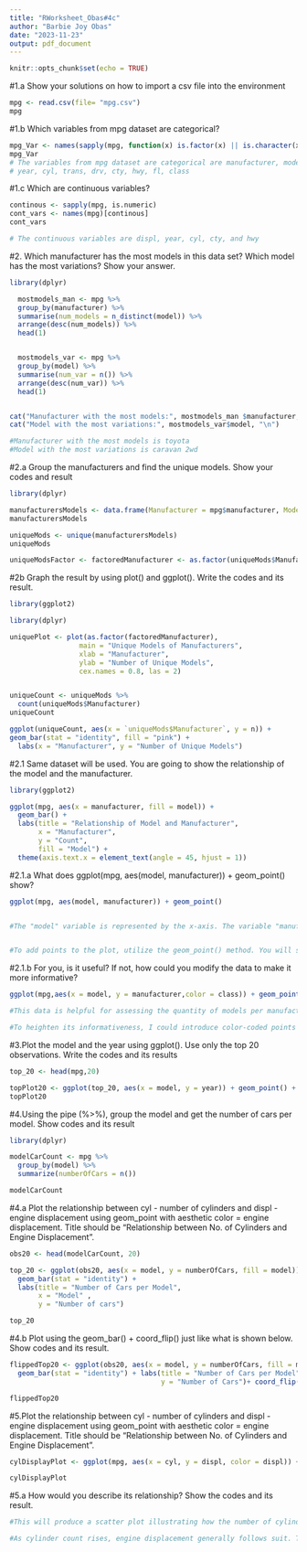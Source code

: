 ```yaml
---
title: "RWorksheet_Obas#4c"
author: "Barbie Joy Obas"
date: "2023-11-23"
output: pdf_document
---
```


```r
knitr::opts_chunk$set(echo = TRUE)
```

#1.a Show your solutions on how to import a csv file into the environment
```r
mpg <- read.csv(file= "mpg.csv")
mpg
```

#1.b Which variables from mpg dataset are categorical?
```r
mpg_Var <- names(sapply(mpg, function(x) is.factor(x) || is.character(x)))
mpg_Var
# The variables from mpg dataset are categorical are manufacturer, model, displ, 
# year, cyl, trans, drv, cty, hwy, fl, class
```

#1.c Which are continuous variables?
```r
continous <- sapply(mpg, is.numeric)
cont_vars <- names(mpg)[continous]
cont_vars

# The continuous variables are displ, year, cyl, cty, and hwy
```

#2. Which manufacturer has the most models in this data set? Which model has the most variations? Show your answer.
```r
library(dplyr)

  mostmodels_man <- mpg %>%
  group_by(manufacturer) %>%
  summarise(num_models = n_distinct(model)) %>%
  arrange(desc(num_models)) %>%
  head(1)


  mostmodels_var <- mpg %>%
  group_by(model) %>%
  summarise(num_var = n()) %>%
  arrange(desc(num_var)) %>%
  head(1)


cat("Manufacturer with the most models:", mostmodels_man $manufacturer, "\n")
cat("Model with the most variations:", mostmodels_var$model, "\n")

#Manufacturer with the most models is toyota 
#Model with the most variations is caravan 2wd 
```

#2.a Group the manufacturers and find the unique models. Show your codes and result
```r

library(dplyr)

manufacturersModels <- data.frame(Manufacturer = mpg$manufacturer, Model = mpg$model)
manufacturersModels

uniqueMods <- unique(manufacturersModels)
uniqueMods

uniqueModsFactor <- factoredManufacturer <- as.factor(uniqueMods$Manufacturer)

```

#2b Graph the result by using plot() and ggplot(). Write the codes and its result.
```r
library(ggplot2)

library(dplyr)

uniquePlot <- plot(as.factor(factoredManufacturer),
                 main = "Unique Models of Manufacturers",
                 xlab = "Manufacturer", 
                 ylab = "Number of Unique Models",
                 cex.names = 0.8, las = 2)


uniqueCount <- uniqueMods %>% 
  count(uniqueMods$Manufacturer)
uniqueCount

ggplot(uniqueCount, aes(x = `uniqueMods$Manufacturer`, y = n)) +
geom_bar(stat = "identity", fill = "pink") + 
  labs(x = "Manufacturer", y = "Number of Unique Models")

```

#2.1 Same dataset will be used. You are going to show the relationship of the model and the manufacturer.

```r
library(ggplot2)

ggplot(mpg, aes(x = manufacturer, fill = model)) +
  geom_bar() +
  labs(title = "Relationship of Model and Manufacturer",
       x = "Manufacturer",
       y = "Count",
       fill = "Model") +
  theme(axis.text.x = element_text(angle = 45, hjust = 1))
```

#2.1.a What does ggplot(mpg, aes(model, manufacturer)) + geom_point() show?
```r
ggplot(mpg, aes(model, manufacturer)) + geom_point()


#The "model" variable is represented by the x-axis. The variable "manufacturer" is represented by the y-axis.Every point corresponds to a unique combination of a car model and its manufacturer.


#To add points to the plot, utilize the geom_point() method. You will see a point for every combination of model and manufacturer because there are two categorical variables (model and manufacturer). The points are dispersed throughout the plot.

```

#2.1.b For you, is it useful? If not, how could you modify the data to make it more informative?
```r
ggplot(mpg,aes(x = model, y = manufacturer,color = class)) + geom_point()

#This data is helpful for assessing the quantity of models per manufacturer. 

#To heighten its informativeness, I could introduce color-coded points reflecting the class variable and incorporate labels indicating the cty variable for each point.
```

#3.Plot the model and the year using ggplot(). Use only the top 20 observations. Write the codes and its results

```r
top_20 <- head(mpg,20)

topPlot20 <- ggplot(top_20, aes(x = model, y = year)) + geom_point() + labs(x = "Model", y = "Year") 
topPlot20

```

#4.Using the pipe (%>%), group the model and get the number of cars per model. Show codes and its result


```r
library(dplyr)

modelCarCount <- mpg %>% 
  group_by(model) %>%
  summarize(numberOfCars = n())

modelCarCount

```

#4.a Plot the relationship between cyl - number of cylinders and displ - engine displacement using
geom_point with aesthetic color = engine displacement. Title should be “Relationship between
No. of Cylinders and Engine Displacement”.

```r
obs20 <- head(modelCarCount, 20)

top_20 <- ggplot(obs20, aes(x = model, y = numberOfCars, fill = model)) + 
  geom_bar(stat = "identity") + 
  labs(title = "Number of Cars per Model", 
       x = "Model" , 
       y = "Number of cars")

top_20
```
#4.b  Plot using the geom_bar() + coord_flip() just like what is shown below. Show codes and its result.
```r

flippedTop20 <- ggplot(obs20, aes(x = model, y = numberOfCars, fill = model)) + 
  geom_bar(stat = "identity") + labs(title = "Number of Cars per Model", x = "Model" ,
                                     y = "Number of Cars")+ coord_flip()

flippedTop20


```

#5.Plot the relationship between cyl - number of cylinders and displ - engine displacement using geom_point with aesthetic color = engine displacement. Title should be “Relationship between No. of Cylinders and Engine Displacement”.

```r
cylDisplayPlot <- ggplot(mpg, aes(x = cyl, y = displ, color = displ)) + geom_point() + labs(title = "Relationship between No.of Cylinders and Engine Displacement",x = "Number of Cylinders",y = "Engine Displacement")

cylDisplayPlot

```

#5.a How would you describe its relationship? Show the codes and its result.

```r
#This will produce a scatter plot illustrating how the number of cylinders relates to engine displacement. Each point's color indicates its specific engine displacement.

#As cylinder count rises, engine displacement generally follows suit. This indicates a trend where larger engines with more cylinders tend to have increased displacement.
```

